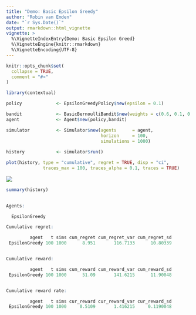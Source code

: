 ---
title: "Demo: Basic Epsilon Greedy"
author: "Robin van Emden"
date: "`r Sys.Date()`"
output: rmarkdown::html_vignette
vignette: >
  %\VignetteIndexEntry{Demo: Basic Epsilon Greed}
  %\VignetteEngine{knitr::rmarkdown}
  %\VignetteEncoding{UTF-8}
---

```{r setup, include = FALSE, cache = TRUE}
knitr::opts_chunk$set(
  collapse = TRUE,
  comment = "#>"
)
```

```r
library(contextual)

policy             <- EpsilonGreedyPolicy$new(epsilon = 0.1)

bandit             <- BasicBernoulliBandit$new(weights = c(0.6, 0.1, 0.1))
agent              <- Agent$new(policy,bandit)

simulator          <- Simulator$new(agents      = agent,
                                    horizon     = 100,
                                    simulations = 1000)
                                    
history            <- simulator$run()

plot(history, type = "cumulative", regret = TRUE, disp = "ci",
              traces_max = 100, traces_alpha = 0.1, traces = TRUE)
```

![](basic_epsilon_greedy.png)

```r
summary(history)
                                  
```

```r
Agents:

  EpsilonGreedy

Cumulative regret:

         agent   t sims cum_regret cum_regret_var cum_regret_sd
 EpsilonGreedy 100 1000      8.951       116.7133      10.80339


Cumulative reward:

         agent   t sims cum_reward cum_reward_var cum_reward_sd
 EpsilonGreedy 100 1000      51.09       141.6215      11.90048


Cumulative reward rate:

         agent   t sims cur_reward cur_reward_var cur_reward_sd
 EpsilonGreedy 100 1000     0.5109       1.416215     0.1190048
```
